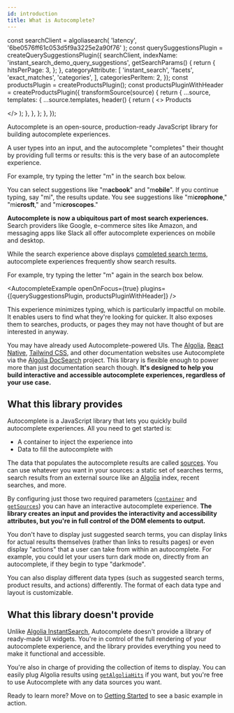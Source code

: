 ```yaml
---
id: introduction
title: What is Autocomplete?
---
```


const searchClient = algoliasearch(
  'latency',
  '6be0576ff61c053d5f9a3225e2a90f76'
);
const querySuggestionsPlugin = createQuerySuggestionsPlugin({
  searchClient,
  indexName: 'instant_search_demo_query_suggestions',
  getSearchParams() {
    return {
      hitsPerPage: 3,
    };
  },
  categoryAttribute: [
    'instant_search',
    'facets',
    'exact_matches',
    'categories',
  ],
  categoriesPerItem: 2,
});
const productsPlugin = createProductsPlugin();
const productsPluginWithHeader = createProductsPlugin({
  transformSource(source) {
    return {
      ...source,
      templates: {
        ...source.templates,
        header() {
          return (
            <>
              <span className="aa-SourceHeaderTitle">Products</span>
              <div className="aa-SourceHeaderLine" />
            </>
          );
        },
      },
    };
  },
});

Autocomplete is an open-source, production-ready JavaScript library for building autocomplete experiences.

A user types into an input, and the autocomplete "completes" their thought by providing full terms or results: this is the very base of an autocomplete experience.

For example, try typing the letter "m" in the search box below.

<AutocompleteExample plugins={[querySuggestionsPlugin]} />

You can select suggestions like "m**acbook**" and "m**obile**". If you continue typing, say "mi", the results update. You see suggestions like "mi**crophone**," "mi**crosft**," and "mi**croscopes**."

**Autocomplete is now a ubiquitous part of most search experiences.** Search providers like Google, e-commerce sites like Amazon, and messaging apps like Slack all offer autocomplete experiences on mobile and desktop.

While the search experience above displays [completed search terms](adding-suggested-searches), autocomplete experiences frequently show search results.

For example, try typing the letter "m" again in the search box below.

<AutocompleteExample
  openOnFocus={true}
  plugins={[querySuggestionsPlugin, productsPluginWithHeader]}
/>

This experience minimizes typing, which is particularly impactful on mobile. It enables users to find what they're looking for quicker. It also exposes them to searches, products, or pages they may not have thought of but are interested in anyway.

You may have already used Autocomplete-powered UIs. The [Algolia](https://www.algolia.com/doc/), [React Native](https://reactnative.dev/), [Tailwind CSS](https://tailwindcss.com/docs), and other documentation websites use Autocomplete via the [Algolia DocSearch](https://docsearch.algolia.com/) project. This library is flexible enough to power more than just documentation search though. **It's designed to help you build interactive and accessible autocomplete experiences, regardless of your use case.**

## What this library provides

Autocomplete is a JavaScript library that lets you quickly build autocomplete experiences. All you need to get started is:

- A container to inject the experience into
- Data to fill the autocomplete with

The data that populates the autocomplete results are called [sources](sources). You can use whatever you want in your sources: a static set of searches terms, search results from an external source like an [Algolia](https://www.algolia.com/doc/guides/getting-started/what-is-algolia/) index, recent searches, and more.

By configuring just those two required parameters ([`container`](autocomplete-js/#container) and [`getSources`](autocomplete-js/#getsources)) you can have an interactive autocomplete experience. **The library creates an input and provides the interactivity and accessibility attributes, but you're in full control of the DOM elements to output.**

You don't have to display just suggested search terms, you can display links for actual results themselves (rather than links to results pages) or even display "actions" that a user can take from within an autocomplete. For example, you could let your users turn dark mode on, directly from an autocomplete, if they begin to type "darkmode".

You can also display different data types (such as suggested search terms, product results, and actions) differently. The format of each data type and layout is customizable.

## What this library doesn't provide

Unlike [Algolia InstantSearch](https://www.algolia.com/doc/guides/building-search-ui/what-is-instantsearch/js/), Autocomplete doesn't provide a library of ready-made UI widgets. You're in control of the full rendering of your autocomplete experience, and the library provides everything you need to make it functional and accessible.

You're also in charge of providing the collection of items to display. You can easily plug Algolia results using [`getAlgoliaHits`](getAlgoliaHits-js) if you want, but you're free to use Autocomplete with any data sources you want.

Ready to learn more? Move on to [Getting Started](getting-started) to see a basic example in action.
